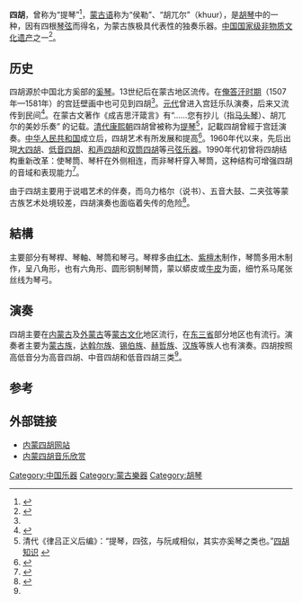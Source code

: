 {{Infobox Instrument
|name= 四胡
|image=OFB-Qin2DiSihu.JPG|thumb
| caption  =  下端为四胡
|classification=[[弓弦乐器|弓弦乐器]]
|range=
|related= 
* [[二胡|二胡]]
}}
{{中国非物质文化遗产
|级别 = 国
|省区市1 = 内蒙古
|省区市2 = 吉林
|省区市3 = 黑龙江
|名称 = 蒙古族四胡音乐
|图片 = 
|申报地区或单位 = [[内蒙古自治区|内蒙古自治区]][[通辽市|通辽市]]、[[科尔沁右翼中旗|科尔沁右翼中旗]]，[[吉林省|吉林省]][[前郭尔罗斯蒙古族自治县|前郭尔罗斯蒙古族自治县]]，[[黑龙江省|黑龙江省]][[杜尔伯特蒙古族自治县|杜尔伯特蒙古族自治县]]
|分类 = 传统音乐
|序号 = 67
|编号项目 = Ⅱ—36
|登录时间 = 2006年
}}
'''四胡'''，曾称为“提琴”<ref name=wh>{{Cite web |url=http://www.chinaculture.org/gb/cn_whyc/2006-11/20/content_89390.htm |title="蒙古族四胡音乐"-中国文化网 |accessdate=2010-04-03 |archive-date=2010-09-09 |archive-url=https://web.archive.org/web/20100909142459/http://www.chinaculture.org/gb/cn_whyc/2006-11/20/content_89390.htm |dead-url=yes }}</ref>，[[蒙古语|蒙古语]]称为“侯勒”、“胡兀尔”（khuur），是[[胡琴|胡琴]]中的一种，因有四根[[琴弦|琴弦]]而得名，为蒙古族极具代表性的独奏乐器。[[中国国家级非物质文化遗产|中国国家级非物质文化遗产]]之一<ref>{{Cite web |url=http://fy.folkw.com/view.asp?id=353 |title=中国非物质文化遗产名录数据库系统_蒙古族四胡音乐_福客网技术支持 |accessdate=2010-04-03 |archive-date=2011-08-13 |archive-url=https://web.archive.org/web/20110813002845/http://fy.folkw.com/view.asp?id=353 |dead-url=no }}</ref>。

==历史==

四胡源於中国北方奚部的[[奚琴|奚琴]]。13世纪后在蒙古地区流传。在[[俺答汗|俺答汗时期]]（1507年—1581年）的宫廷壁画中也可见到四胡<ref name=wh />。[[元代|元代]]曾进入宫廷乐队演奏，后来又流传到民间<ref>{{Cite web |url=http://www.chinaneast.gov.cn/dbtk/2008-04/21/c_1381506.htm |title=内蒙古科尔沁草原的“四胡之乡”_振兴东北 |accessdate=2010-04-03 |archive-date=2010-06-17 |archive-url=https://web.archive.org/web/20100617054110/http://www.chinaneast.gov.cn/dbtk/2008-04/21/c_1381506.htm |dead-url=yes }}</ref>。在蒙古文著作《成吉思汗箴言》有“……您有抄儿（指[[马头琴|马头琴]]）、胡兀尔的美妙乐奏” 的记载。[[清代|清代]][[康熙|康熙朝]]四胡曾被称为[[提琴|提琴]]<ref>清代《律吕正义后编》：“提琴，四弦，与阮咸相似，其实亦奚琴之类也。”[http://www.menggusihu.com/sihuzhishi.asp 四胡知识] {{Wayback|url=http://www.menggusihu.com/sihuzhishi.asp |date=20090616065156 }}</ref>，記載四胡曾經于宫廷演奏。[[中华人民共和国|中华人民共和国]]成立后，四胡艺术有所发展和提高<ref>{{Cite web |url=http://www.menggusihu.com/zhishi/shihua.asp |title=四胡史话 |accessdate=2010-04-03 |archive-date=2007-05-18 |archive-url=https://web.archive.org/web/20070518152106/http://www.menggusihu.com/zhishi/shihua.asp |dead-url=no }}</ref>。1960年代以来，先后出現[[大四胡|大四胡]]、[[低音四胡|低音四胡]]、[[和声四胡|和声四胡]]和[[双筒四胡|双筒四胡]]等[[弓弦乐器|弓弦乐器]]。1990年代初曾将四胡结构重新改革：使琴筒、琴杆在外侧相连，而非琴杆穿入琴筒，这种结构可增强四胡的音域和表现能力<ref name=e56>{{Cite web |url=http://www.e56.com.cn/minzu/Musical/Musical_Content.asp?Musical_Content_ID=386&Musical_Class_Content_ID=17 |title=四胡 民族乐器 |accessdate=2010-04-03 |archive-date=2011-05-15 |archive-url=https://web.archive.org/web/20110515022700/http://www.e56.com.cn/minzu/Musical/Musical_Content.asp?Musical_Content_ID=386&Musical_Class_Content_ID=17 |dead-url=yes }}</ref>。

由于四胡主要用于说唱艺术的伴奏，而乌力格尔（说书）、五音大鼓、二夹弦等蒙古族艺术处境较差，四胡演奏也面临着失传的危险<ref>{{Cite web |url=http://www.menggusihu.com/zhishi/fazhan.asp |title=四胡发展 |accessdate=2010-04-03 |archive-date=2007-05-18 |archive-url=https://web.archive.org/web/20070518153310/http://www.menggusihu.com/zhishi/fazhan.asp |dead-url=no }}</ref>。

==結構==

主要部分有琴桿、琴軸、琴筒和琴弓。琴桿多由[[红木|红木]]、[[紫檀木|紫檀木]]制作，琴筒多用木制作，呈八角形，也有六角形、圆形铜制琴筒，蒙以蟒皮或[[牛皮|牛皮]]为面，细竹系马尾张丝线为琴弓。

==演奏==

四胡主要在[[内蒙古|内蒙古]]及[[外蒙古|外蒙古]]等[[蒙古文化|蒙古文化]]地区流行，在[[东三省|东三省]]部分地区也有流行。演奏者主要为[[蒙古族|蒙古族]]，[[达斡尔族|达斡尔族]]、[[锡伯族|锡伯族]]、[[赫哲族|赫哲族]]、[[汉族|汉族]]等族人也有演奏。四胡按照高低音分为高音四胡、中音四胡和低音四胡三类<ref name=e56 />。

==参考==
{{reflist}}

==外部链接==
*[https://web.archive.org/web/20090106144737/http://www.menggusihu.com/index.asp 内蒙四胡网站]
*[https://web.archive.org/web/20090106145444/http://www.menggusihu.com/MingQuXinShang.asp 内蒙四胡音乐欣赏]

{{中国民族乐器}}

[[Category:中国乐器|Category:中国乐器]]
[[Category:蒙古樂器|Category:蒙古樂器]]
[[Category:胡琴|Category:胡琴]]
